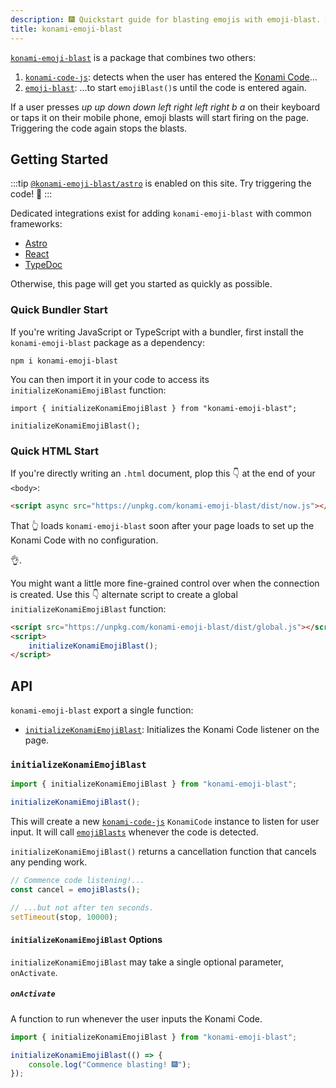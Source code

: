 ```yaml
---
description: 🎆 Quickstart guide for blasting emojis with emoji-blast. 🎇
title: konami-emoji-blast
---
```


[`konami-emoji-blast`](https://www.npmjs.com/package/konami-emoji-blast) is a package that combines two others:

1. [`konami-code-js`](https://www.npmjs.com/package/konami-code-js): detects when the user has entered the [Konami Code](https://en.wikipedia.org/wiki/Konami_Code)...
1. [`emoji-blast`](../emoji-blast): ...to start `emojiBlast()`s until the code is entered again.

If a user presses <em>up</em> <em>up</em> <em>down</em> <em>down</em> <em>left</em> <em>right</em> <em>left</em> <em>right</em> <em>b</em> <em>a</em>
on their keyboard or taps it on their mobile phone, emoji blasts will start firing on the page.
Triggering the code again stops the blasts.

## Getting Started

:::tip
[`@konami-emoji-blast/astro`](../integrations/astro) is enabled on this site.
Try triggering the code! 🎇
:::

Dedicated integrations exist for adding `konami-emoji-blast` with common frameworks:

- [Astro](./astro)
- [React](./react)
- [TypeDoc](./typedoc)

Otherwise, this page will get you started as quickly as possible.

### Quick Bundler Start

If you're writing JavaScript or TypeScript with a bundler, first install the `konami-emoji-blast` package as a dependency:

```shell
npm i konami-emoji-blast
```

You can then import it in your code to access its `initializeKonamiEmojiBlast` function:

```tsx
import { initializeKonamiEmojiBlast } from "konami-emoji-blast";

initializeKonamiEmojiBlast();
```

### Quick HTML Start

If you're directly writing an `.html` document, plop this 👇 at the end of your `<body>`:

```html
<script async src="https://unpkg.com/konami-emoji-blast/dist/now.js"></script>
```

That 👆 loads `konami-emoji-blast` soon after your page loads to set up the Konami Code with no configuration.

👌.

You might want a little more fine-grained control over when the connection is created.
Use this 👇 alternate script to create a global `initializeKonamiEmojiBlast` function:

```html
<script src="https://unpkg.com/konami-emoji-blast/dist/global.js"></script>
<script>
	initializeKonamiEmojiBlast();
</script>
```

## API

`konami-emoji-blast` export a single function:

- [`initializeKonamiEmojiBlast`](#initializekonamiemojiblast): Initializes the Konami Code listener on the page.

### `initializeKonamiEmojiBlast`

```ts
import { initializeKonamiEmojiBlast } from "konami-emoji-blast";

initializeKonamiEmojiBlast();
```

This will create a new [`konami-code-js`](https://www.npmjs.com/package/konami-code-js) `KonamiCode` instance to listen for user input.
It will call [`emojiBlasts`](./emoji-blast#emojiblasts) whenever the code is detected.

`initializeKonamiEmojiBlast()` returns a cancellation function that cancels any pending work.

```typescript
// Commence code listening!...
const cancel = emojiBlasts();

// ...but not after ten seconds.
setTimeout(stop, 10000);
```

#### `initializeKonamiEmojiBlast` Options

`initializeKonamiEmojiBlast` may take a single optional parameter, `onActivate`.

##### `onActivate`

A function to run whenever the user inputs the Konami Code.

```ts
import { initializeKonamiEmojiBlast } from "konami-emoji-blast";

initializeKonamiEmojiBlast(() => {
	console.log("Commence blasting! 🎆");
});
```
